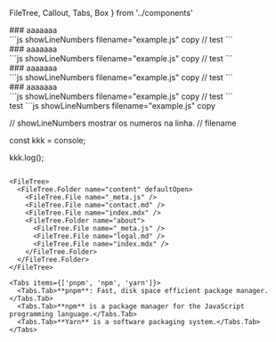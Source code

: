   FileTree,
  Callout, 
  Tabs,
  Box
} from '../components'

<Box type={0} BoxName="Idea">
  ### aaaaaaa
  
  <div>
  ```js showLineNumbers filename="example.js" copy
  // test
  ```
  </div>
</Box>

<Box type={1} BoxName="Error" isDropdown>
  ### aaaaaaa
  
  <div>
  ```js showLineNumbers filename="example.js" copy
  // test
  ```
  </div>
</Box>

<Box type={2} BoxName="Info">
  ### aaaaaaa
  
  <div>
  ```js showLineNumbers filename="example.js" copy
  // test
  ```
  </div>
</Box>

<Box type={3} BoxName="Warn">
  ### aaaaaaa
  
  <div>
  ```js showLineNumbers filename="example.js" copy
  // test
  ```
  </div>
</Box>

<Callout>
test
</Callout>
```js showLineNumbers filename="example.js" copy

// showLineNumbers mostrar os numeros na linha.
// filename 

const kkk = console;

kkk.log();
```
 
<FileTree>
  <FileTree.Folder name="content" defaultOpen>
    <FileTree.File name="_meta.js" />
    <FileTree.File name="contact.md" />
    <FileTree.File name="index.mdx" />
    <FileTree.Folder name="about">
      <FileTree.File name="_meta.js" />
      <FileTree.File name="legal.md" />
      <FileTree.File name="index.mdx" />
    </FileTree.Folder>
  </FileTree.Folder>
</FileTree>
 
<Tabs items={['pnpm', 'npm', 'yarn']}>
  <Tabs.Tab>**pnpm**: Fast, disk space efficient package manager.</Tabs.Tab>
  <Tabs.Tab>**npm** is a package manager for the JavaScript programming language.</Tabs.Tab>
  <Tabs.Tab>**Yarn** is a software packaging system.</Tabs.Tab>
</Tabs>